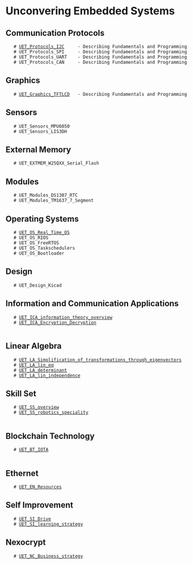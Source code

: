 = Unconvering Embedded Systems =

== Communication Protocols ==

    # [[UET_Protocols_I2C]]     - Describing Fundamentals and Programming
    # UET_Protocols_SPI     - Describing Fundamentals and Programming
    # UET_Protocols_UART    - Describing Fundamentals and Programming
    # UET_Protocols_CAN     - Describing Fundamentals and Programming

== Graphics ==

    # [[UET_Graphics_TFTLCD]]   - Describing Fundamentals and Programming

== Sensors ==

    # UET_Sensors_MPU6050
    # UET_Sensors_LIS3DH

== External Memory ==

    # UET_EXTMEM_W25QXX_Serial_Flash
 
== Modules ==

    # UET_Modules_DS1307_RTC
    # UET_Modules_TM1637_7_Segment

== Operating Systems ==

    # [[UET_OS_Real_Time_OS]]
    # UET_OS_RIOS 
    # UET_OS_FreeRTOS
    # UET_OS_Taskschedulers
    # UET_OS_Bootloader

== Design ==

    # UET_Design_Kicad

== Information and Communication Applications ==

    # [[UET_ICA_information_theory_overview]]
    # [[UET_ICA_Encryption_Decryption]]
    
== Linear Algebra ==
    # [[UET_LA_Simplification_of_transformations_through_eigenvectors]]
    # [[UET_LA_lin_eq]]
    # [[UET_LA_determinant]]
    # [[UET_LA_lin_independence]]

== Skill Set ==

    # [[UET_SS_overview]]
    # [[UET_SS_robotics_speciality]]
    
== Blockchain Technology ==
    # [[UET_BT_IOTA]]
    
== Ethernet ==
    # [[UET_EN_Resources]]

== Self Improvement ==

    # [[UET_SI_Drive]]
    # [[UET_SI_learning_strategy]]

== Nexocrypt ==
    
    # [[UET_NC_Business_strategy]]
